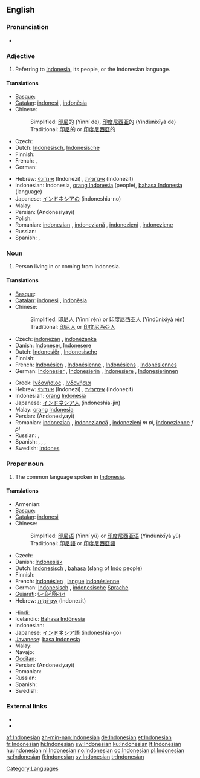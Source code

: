 {{interwiktionary|code=id}}
{{also|indonesian}}
==English==
{{wikipedia}}

===Pronunciation===
* {{audio|en-us-Indonesian.ogg|Audio (US)}}
*: {{rhymes|iːʒən}}

===Adjective===
{{en-adj|-}}

# Referring to [[Indonesia]], its people, or the Indonesian language.

====Translations====
{{trans-top|referring to [[Indonesia]]}}
* [[Basque]]: {{t|eu|indonesiar|xs=Basque}}
* [[Catalan]]: [[indonesi]] {{m}}, [[indonèsia]] {{f}}
* Chinese:
*: Simplified: [[印尼]]的 (Yìnní de), [[印度尼西亚]]的 (Yìndùníxīyà de)
*: Traditional: [[印尼]]的 or [[印度尼西亞]]的
* Czech: {{t-|cs|indonéský}}
* Dutch: [[Indonesisch]], [[Indonesische]]
* Finnish: {{t+|fi|indonesialainen}}
* French: {{t+|fr|indonésien|m}}, {{t+|fr|indonésienne|f}}
* German: {{t+|de|indonesisch}}
{{trans-mid}}
* Hebrew: [[אינדונזי]] (Indonezi) {{m}}, [[אינדונזית]] (Indonezit) {{f}}
* Indonesian: Indonesia, [[orang Indonesia]] (people), [[bahasa Indonesia]] (language)
* Japanese: [[インドネシアの]] (indoneshia-no)
* Malay: {{t-|ms|Indonesia|xs=Malay}}
* Persian: {{fa-Arab|[[اندونزیایی]]}} (Andonesiyayi)
* Polish: {{t+|pl|indonezyjski|m}}
* Romanian: [[indonezian]] {{m}}, [[indoneziană]] {{f}}, [[indonezieni]] {{m|p}}, [[indoneziene]] {{f|p}}
* Russian: {{t|ru|индонезийский|tr=indonezíjskij|sc=Cyrl}}
* Spanish: {{t+|es|indonesio|m}}, {{t-|es|indonesia|f}}
{{trans-bottom}}

===Noun===
{{en-noun}}

# Person living in or coming from Indonesia.

====Translations====
{{trans-top|person}}
* [[Basque]]: {{t|eu|indonesiar|xs=Basque}}
* [[Catalan]]: [[indonesi]] {{m}}, [[indonèsia]] {{f}}
* Chinese:
*: Simplified: [[印尼人]] (Yìnní rén) or [[印度尼西亚人]] (Yìndùníxīyà rén)
*: Traditional: [[印尼人]] or [[印度尼西亞人]]
* Czech: [[indonézan]] {{m}}, [[indonézanka]] {{f}}
* Danish: [[Indoneser]], [[Indonesere]] {{p}}
* Dutch: [[Indonesiër]] {{m}}, [[Indonesische]] {{f}}
* Finnish: {{t+|fi|indonesialainen}}
* French: [[Indonésien]] {{m}}, [[Indonésienne]] {{f}}, [[Indonésiens]] {{m|p}}, [[Indonésiennes]] {{f|p}}
* German: [[Indonesier]] {{m}}, [[Indonesierin]] {{f}}, [[Indonesiere]] {{m|p}}, [[Indonesierinnen]] {{f|p}}
{{trans-mid}}
* Greek: [[Ινδονήσιος]] {{m}}, [[Ινδονήσια]] {{f}}
* Hebrew: [[אינדונזי]] (Indonezi) {{m}}, [[אינדונזית]] (Indonezit) {{f}}
* Indonesian: [[orang]] [[Indonesia]]
* Japanese: [[インドネシア人]] (indoneshia-jin)
* Malay: [[orang]] [[Indonesia]]
* Persian: {{fa-Arab|[[اندونزیایی]]}} (Andonesiyayi)
* Romanian: [[indonezian]] {{m}}, [[indoneziancă]] {{f}}, [[indonezieni]] ''m pl'', [[indonezience]] ''f pl''
* Russian: {{t|ru|индонезиец|m|tr=indonezíjec|sc=Cyrl}},  {{t|ru|индонезийка|f|tr=indonezíjka|sc=Cyrl}}
* Spanish: {{t+|es|indonesio|m}}, {{t-|es|indonesia|f}}, {{t-|es|indonesios|m|p}}, {{t-|es|indonesias|f|p}}
* Swedish: [[Indones]]
{{trans-bottom}}

===Proper noun===
{{en-proper noun}}

# The common language spoken in [[Indonesia]].

====Translations====
{{trans-top|language}}
* Armenian: {{t-|hy|ինդոնեզերեն|tr=indonezeren}}
* [[Basque]]: {{t|eu|indonesiera|xs=Basque}}
* [[Catalan]]: [[indonesi]] {{m}}
* Chinese:
*: Simplified: [[印尼语]] (Yìnní yǔ) or [[印度尼西亚语]] (Yìndùníxīyà yǔ)
*: Traditional: [[印尼語]] or [[印度尼西亞語]]
* Czech: {{t+|cs|indonéština|f}}
* Danish: [[Indonesisk]]
* Dutch: [[Indonesisch]] {{n}}, [[bahasa]] (slang of [[Indo]] people)
* Finnish: {{t+|fi|indonesia}}
* French: [[indonésien]] {{m}}, [[langue]] [[indonésienne]] {{f}}
* German: [[Indonesisch]] {{n}}, [[indonesische]] [[Sprache]] {{f}}
* [[Gujarati]]: [[ઇન્ડોનેશિયન]]
* Hebrew: [[אינדונזית|אִינְדּוֹנֶזִית]] (Indonezit)
{{trans-mid}}
* Hindi: {{t+|hi|इन्डोनेशियन|xs=Hindi}}
* Icelandic: [[Bahasa Indónesía]]
* Indonesian: {{t+|id|bahasa Indonesia|xs=Indonesian}}
* Japanese: [[インドネシア語]] (indoneshia-go)
* [[Javanese]]: [[basa Indonesia]]
* Malay: {{t-|ms|bahasa Indonesia|xs=Malay}}
* Navajo: {{tø|nv|Indoníízha bizaad}}
* [[Occitan]]: {{t+|oc|indonesian|m|xs=Occitan}}
* Persian: {{fa-Arab|[[اندونزیایی]]}} (Andonesiyayi)
* Romanian: {{t+|ro|indoneziană|f}}
* Russian: {{t|ru|индонезийский|m|tr=indonezíjskij|sc=Cyrl}}
* Spanish: {{t+|es|indonesio|m}}
* Swedish: {{t+|sv|indonesiska|c}}
{{trans-bottom}}

===External links===
* {{ISO 639|link=Ethnologue|1code=id|code=ind}}
* {{websters-online}}

[[Category:Languages]]

[[af:Indonesian]]
[[zh-min-nan:Indonesian]]
[[de:Indonesian]]
[[et:Indonesian]]
[[fr:Indonesian]]
[[hi:Indonesian]]
[[sw:Indonesian]]
[[ku:Indonesian]]
[[lt:Indonesian]]
[[hu:Indonesian]]
[[nl:Indonesian]]
[[no:Indonesian]]
[[oc:Indonesian]]
[[pl:Indonesian]]
[[ru:Indonesian]]
[[fi:Indonesian]]
[[sv:Indonesian]]
[[tr:Indonesian]]